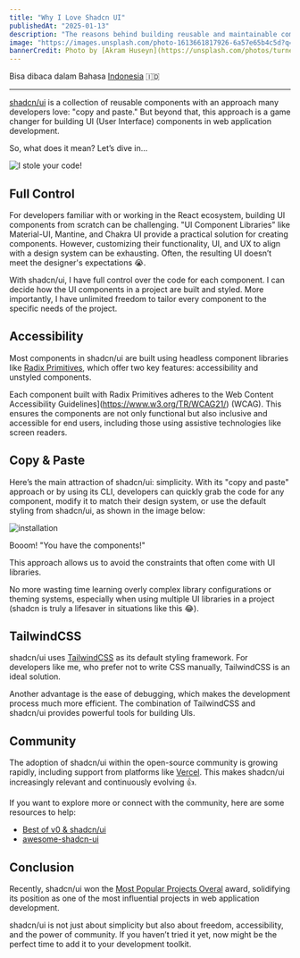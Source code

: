 ```yaml
---
title: "Why I Love Shadcn UI"
publishedAt: "2025-01-13"
description: "The reasons behind building reusable and maintainable components using shadcn/ui"
image: "https://images.unsplash.com/photo-1613661817926-6a57e65b4c5d?q=80&w=1974&auto=format&fit=crop&ixlib=rb-4.0.3&ixid=M3wxMjA3fDB8MHxwaG90by1wYWdlfHx8fGVufDB8fHx8fA%3D%3D"
bannerCredit: Photo by [Akram Huseyn](https://unsplash.com/photos/turned-on-clear-glass-pendant-lamp-AHkEhVp3biQ)
---
```


Bisa dibaca dalam Bahasa [Indonesia](/blog/id-why-i-love-shadcn-ui) 🇮🇩

---

[shadcn/ui](https://ui.shadcn.com/) is a collection of reusable components with an approach many developers love: "copy and paste." But beyond that, this approach is a game changer for building UI (User Interface) components in web application development.

So, what does it mean? Let’s dive in…

![I stole your code!](/images/meme/stole-code.jpeg)

## Full Control

For developers familiar with or working in the React ecosystem, building UI components from scratch can be challenging. "UI Component Libraries" like Material-UI, Mantine, and Chakra UI provide a practical solution for creating components. However, customizing their functionality, UI, and UX to align with a design system can be exhausting. Often, the resulting UI doesn’t meet the designer's expectations 😭.

With shadcn/ui, I have full control over the code for each component. I can decide how the UI components in a project are built and styled. More importantly, I have unlimited freedom to tailor every component to the specific needs of the project.

## Accessibility

Most components in shadcn/ui are built using headless component libraries like [Radix Primitives](https://www.radix-ui.com/primitives), which offer two key features: accessibility and unstyled components.

Each component built with Radix Primitives adheres to the Web Content Accessibility Guidelines](https://www.w3.org/TR/WCAG21/) (WCAG). This ensures the components are not only functional but also inclusive and accessible for end users, including those using assistive technologies like screen readers.

## Copy & Paste

Here’s the main attraction of shadcn/ui: simplicity. With its "copy and paste" approach or by using its CLI, developers can quickly grab the code for any component, modify it to match their design system, or use the default styling from shadcn/ui, as shown in the image below:

![installation](/images/shadcn-installation.png)

Booom! "You have the components!"

This approach allows us to avoid the constraints that often come with UI libraries.

No more wasting time learning overly complex library configurations or theming systems, especially when using multiple UI libraries in a project (shadcn is truly a lifesaver in situations like this 😂).

## TailwindCSS

shadcn/ui uses [TailwindCSS](https://tailwindcss.com/) as its default styling framework. For developers like me, who prefer not to write CSS manually, TailwindCSS is an ideal solution.

Another advantage is the ease of debugging, which makes the development process much more efficient. The combination of TailwindCSS and shadcn/ui provides powerful tools for building UIs.

## Community

The adoption of shadcn/ui within the open-source community is growing rapidly, including support from platforms like [Vercel](https://vercel.com/). This makes shadcn/ui increasingly relevant and continuously evolving 👍.

If you want to explore more or connect with the community, here are some resources to help:

- [Best of v0 & shadcn/ui](https://best-of-v0.vercel.app/?q=&orderBy=newest&filterBy=all)
- [awesome-shadcn-ui](https://awesome-shadcn-ui.vercel.app/)

## Conclusion

Recently, shadcn/ui won the [Most Popular Projects Overal](https://x.com/shadcn/status/1879560380336521537) award, solidifying its position as one of the most influential projects in web application development.

shadcn/ui is not just about simplicity but also about freedom, accessibility, and the power of community. If you haven’t tried it yet, now might be the perfect time to add it to your development toolkit.
